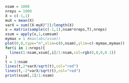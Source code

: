 
```r
nsam = 1000
nreps = 1000
X = c(-1,1)
muX = mean(X)
varX = sum((X-muX)^2)/length(X)
x = matrix(sample(c(-1,1),nsam*nreps,T),nreps)
xsum = apply(x,1,cumsum)
mymax = 1 #max(abs(xsum))
plot(0,0,type="n",xlim=c(0,nsam),ylim=c(-mymax,mymax))
for(i in 1:nreps){
  lines(1:nsam,xsum[,i]/1:nsam,col=rgb(0,0,0,0.1))
}
t = 1:nsam
lines(t,2*varX/sqrt(t),col="red")
lines(t,-2*varX/sqrt(t),col="red")
print(xsum[,1]/1:nsam)
```
